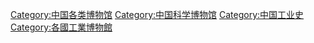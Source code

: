 [[Category:中国各类博物馆|Category:中国各类博物馆]]
[[Category:中国科学博物馆|Category:中国科学博物馆]]
[[Category:中国工业史|Category:中国工业史]]
[[Category:各國工業博物館‎|Category:各國工業博物館‎]]